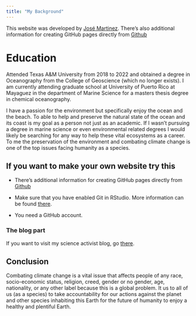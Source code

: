 ```yaml
---
title: "My Background"
---
```


This website was developed by [José Martinez](https://jmartinez2k.github.io/). There's also additional information for creating GitHub pages directly from [Github](https://pages.github.com/)

# Education

Attended Texas A&M University from 2018 to 2022 and obtained a degree in Oceanography from the College of Geoscience (which no longer exists). I am currently attending graduate school at University of Puerto Rico at Mayaguez in the department of Marine Science for a masters thesis degree in chemical oceanography. 

I have a passion for the environment but specifically enjoy the ocean and the beach. To able to help and preserve the natural state of the ocean and its coast is my goal as a person not just as an academic. If I wasn't pursuing a degree in marine science or even environmental related degrees I would likely be searching for any way to help these vital ecosystems as a career. To me the preservation of the environment and combating climate change is one of the top issues facing humanity as a species.

## If you want to make your own website try this 

- There's additional information for creating GitHub pages directly from [Github](https://pages.github.com/)

- Make sure that you have enabled Git in RStudio. More information can be found [there](https://privefl.github.io/advr38book/good-practices.html#git).

- You need a GitHub account.


### The blog part

If you want to visit my science activist blog, go [there](https://github.com/privefl/jekyll-now-r-template).

## Conclusion

Combating climate change is a vital issue that affects people of any race, socio-economic status, religion, creed, gender or no gender, age, nationality, or any other label because this is a global problem. It us to all of us (as a species) to take accountability for our actions against the planet and other species inhabiting this Earth for the future of humanity to enjoy a healthy and plentiful Earth.
